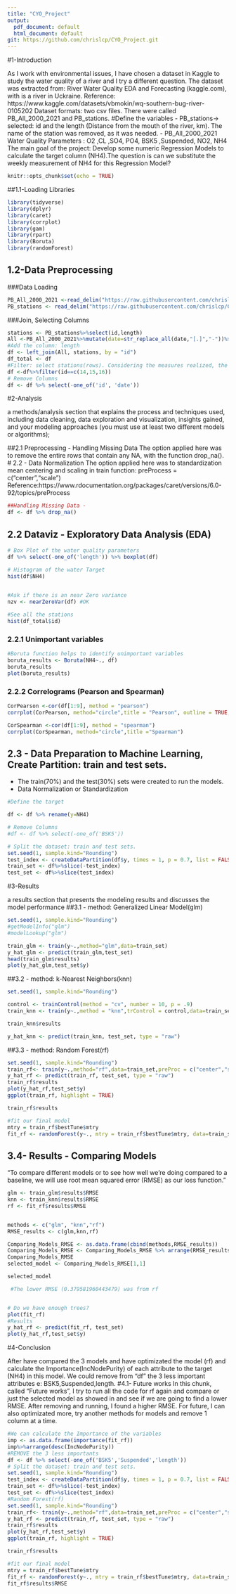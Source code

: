```yaml
---
title: "CYO_Project"
output:
  pdf_document: default
  html_document: default
git: https://github.com/chrislcp/CYO_Project.git
---
```

#1-Introduction

As I work with environmental issues, I have chosen a dataset in Kaggle to study the water quality of a river and I try a different question. The dataset was extracted from: River Water Quality EDA and Forecasting (kaggle.com), with is a river in Uckraine.
Reference: https://www.kaggle.com/datasets/vbmokin/wq-southern-bug-river-0105202
Dataset formats: two csv files. There were called PB_All_2000_2021 and PB_stations.
#Define the variables
- PB_stations-> selected: id and the length (Distance from the mouth of the river, km). The name of the station was removed, as it was needed.
- PB_All_2000_2021
Water Quality Parameters : O2 ,CL ,SO4, PO4, BSK5 ,Suspended, NO2, NH4
The main goal of the project: Develop some numeric Regression Models to calculate the target column (NH4).The question is can we substitute the weekly measurement of NH4 for this Regression Model?
  
```r
knitr::opts_chunk$set(echo = TRUE)
```
##1.1-Loading Libraries
```r

library(tidyverse)
library(dplyr)
library(caret)
library(corrplot)
library(gam)
library(rpart)
library(Boruta)
library(randomForest)
```
## 1.2-Data Preprocessing
###Data Loading 
```r
PB_All_2000_2021 <-read_delim("https://raw.githubusercontent.com/chrislcp/CYO_Project/main/archive/PB_All_2000_2021.csv",delim = ";", escape_double = FALSE, trim_ws = TRUE)
PB_stations <- read_delim("https://raw.githubusercontent.com/chrislcp/CYO_Project/main/archive/PB_stations.csv",delim = ";", escape_double = FALSE, trim_ws = TRUE)
```
###Join, Selecting Columns
```r
stations <- PB_stations%>%select(id,length)
All <-PB_All_2000_2021%>%mutate(date=str_replace_all(date,"[.]","-"))%>%mutate(date=dmy(date))%>%mutate(date=as.Date(date))
#Add the column: length
df <- left_join(All, stations, by = "id")
df_total <- df
#Filter: select stations(rows). Considering the measures realized, the similar stations are:14, 15 and 16.
df <-df%>%filter(id==c(14,15,16))
# Remove Columns
df <- df %>% select(-one_of('id', 'date')) 
```
#2-Analysis

a methods/analysis section that explains the process and techniques used, including data cleaning, data exploration and visualization, insights gained, and your modeling approaches (you must use at least two different models or algorithms);
 
##2.1 Preprocessing - Handling Missing Data
The option applied here was to remove the entire rows that contain any NA, with the function drop_na(). 
# 2.2 - Data Normalization
The option applied here was to standardization mean centering and scaling in train function: preProcess = c("center","scale") 
Reference:https://www.rdocumentation.org/packages/caret/versions/6.0-92/topics/preProcess
```r
##Handling Missing Data - 
df <- df %>% drop_na()

```
## 2.2 Dataviz - Exploratory Data Analysis (EDA)
```r
# Box Plot of the water quality parameters 
df %>% select(-one_of('length')) %>% boxplot(df)

# Histogram of the water Target 
hist(df$NH4)
 
```
```r
#Ask if there is an near Zero variance
nzv <- nearZeroVar(df) #OK

#See all the stations 
hist(df_total$id)
```
### 2.2.1 Unimportant variables 
```r
#Boruta function helps to identify unimportant variables
boruta_results <- Boruta(NH4~., df)
boruta_results
plot(boruta_results)
```
### 2.2.2 Correlograms (Pearson and Spearman)
```r
CorPearson <-cor(df[1:9], method = "pearson") 
corrplot(CorPearson, method="circle",title = "Pearson", outline = TRUE, addCoefasPercent = TRUE) 

CorSpearman <-cor(df[1:9], method = "spearman") 
corrplot(CorSpearman, method="circle",title ="Spearman") 
```
## 2.3 - Data Preparation to Machine Learning, Create Partition: train and test sets.
- The train(70%) and the test(30%) sets were created to run the models. 
- Data Normalization or Standardization 
```r

#Define the target 

df <- df %>% rename(y=NH4)

# Remove Columns
#df <- df %>% select(-one_of('BSK5')) 

# Split the dataset: train and test sets.
set.seed(1, sample.kind="Rounding") 
test_index <- createDataPartition(df$y, times = 1, p = 0.7, list = FALSE)
train_set <- df%>%slice(-test_index)
test_set <- df%>%slice(test_index)


```
#3-Results

a results section that presents the modeling results and discusses the model performance 
##3.1 - method: Generalized Linear Model(glm)
```r
set.seed(1, sample.kind="Rounding") 
#getModelInfo("glm")
#modelLookup("glm")

train_glm <- train(y~.,method="glm",data=train_set)
y_hat_glm <- predict(train_glm,test_set)
head(train_glm$results)
plot(y_hat_glm,test_set$y)
```
##3.2 - method: k-Nearest Neighbors(knn)
```r
set.seed(1, sample.kind="Rounding") 

control <- trainControl(method = "cv", number = 10, p = .9)
train_knn <- train(y~.,method = "knn",trControl = control,data=train_set,preProc = c("center","scale"),tuneGrid = data.frame(k = seq(1, 20, 1)))

train_knn$results

y_hat_knn <- predict(train_knn, test_set, type = "raw")

```
##3.3 -  method: Random Forest(rf)
```r
set.seed(1, sample.kind="Rounding") 
train_rf<- train(y~.,method="rf",data=train_set,preProc = c("center","scale"))
y_hat_rf <- predict(train_rf, test_set, type = "raw")
train_rf$results
plot(y_hat_rf,test_set$y)
ggplot(train_rf, highlight = TRUE)

train_rf$results

#fit our final model
mtry = train_rf$bestTune$mtry
fit_rf <- randomForest(y~., mtry = train_rf$bestTune$mtry, data=train_set)

```
## 3.4- Results - Comparing Models
"To compare different models or to see how well we’re doing compared to a baseline, we will use root mean squared error (RMSE) as our loss function."
```r

glm <- train_glm$results$RMSE
knn <- train_knn$results$RMSE
rf <- fit_rf$results$RMSE


methods <- c("glm", "knn","rf")
RMSE_results <- c(glm,knn,rf)

Comparing_Models_RMSE <- as.data.frame(cbind(methods,RMSE_results))
Comparing_Models_RMSE <- Comparing_Models_RMSE %>% arrange(RMSE_results)
Comparing_Models_RMSE
selected_model <- Comparing_Models_RMSE[1,1]

selected_model

 #The lower RMSE (0.379581960443479) was from rf 


# Do we have enough trees?
plot(fit_rf)
#Results
y_hat_rf <- predict(fit_rf, test_set)
plot(y_hat_rf,test_set$y)
```

#4-Conclusion

After have compared the 3 models and have optimizated the model (rf) and calculate the Importance(IncNodePurity) of each attribute to the target (NH4) in this model. We could remove from "df" the 3 less important attributes e: BSK5,Suspended,length. 
#4.1- Future works
In this chunk, called "Future works", I try to run all the code for rf again and compare or just the selected model as showed in and see if we are going to find a lower RMSE. After removing and running, I found a higher RMSE. For future, I can also optimizated more, try another methods for models and remove 1 column at a time.    	
```r

#We can calculate the Importance of the variables 
imp <- as.data.frame(importance(fit_rf))
imp%>%arrange(desc(IncNodePurity))
#REMOVE the 3 less importants
df <- df %>% select(-one_of('BSK5','Suspended','length')) 
# Split the dataset: train and test sets.
set.seed(1, sample.kind="Rounding") 
test_index <- createDataPartition(df$y, times = 1, p = 0.7, list = FALSE)
train_set <- df%>%slice(-test_index)
test_set <- df%>%slice(test_index)
#Random Forest(rf)
set.seed(1, sample.kind="Rounding") 
train_rf<- train(y~.,method="rf",data=train_set,preProc = c("center","scale"))
y_hat_rf <- predict(train_rf, test_set, type = "raw")
train_rf$results
plot(y_hat_rf,test_set$y)
ggplot(train_rf, highlight = TRUE)

train_rf$results

#fit our final model
mtry = train_rf$bestTune$mtry
fit_rf <- randomForest(y~., mtry = train_rf$bestTune$mtry, data=train_set)
fit_rf$results$RMSE
```

